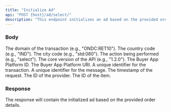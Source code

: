 ```yaml
---
title: "Initialize Ad"
api: "POST {host}/ad/select/"
description: "This endpoint initializes an ad based on the provided order details. (Currently same as select)"
---
```


### Body

<ParamField body="context" type="object">
  <Expandable title="context">
    <ParamField body="domain" type="string">
      The domain of the transaction (e.g., "ONDC:RET10").
    </ParamField>
    <ParamField body="country" type="string">
      The country code (e.g., "IND").
    </ParamField>
    <ParamField body="city" type="string">
      The city code (e.g., "std:080").
    </ParamField>
    <ParamField body="action" type="string">
      The action being performed (e.g., "select").
    </ParamField>
    <ParamField body="core_version" type="string">
      The core version of the API (e.g., "1.2.0").
    </ParamField>
    <ParamField body="bap_id" type="string">
      The Buyer App Platform ID.
    </ParamField>
    <ParamField body="bap_uri" type="string">
      The Buyer App Platform URI.
    </ParamField>
    <ParamField body="transaction_id" type="string">
      A unique identifier for the transaction.
    </ParamField>
    <ParamField body="message_id" type="string">
      A unique identifier for the message.
    </ParamField>
    <ParamField body="timestamp" type="string">
      The timestamp of the request.
    </ParamField>
  </Expandable>
</ParamField>

<ParamField body="message" type="object">
  <Expandable title="message">
    <ParamField body="order" type="object">
      <Expandable title="order">
        <ParamField body="provider" type="object">
          <Expandable title="provider">
            <ParamField body="id" type="string">
              The ID of the provider.
            </ParamField>
          </Expandable>
        </ParamField>
        <ParamField body="items" type="array">
          <Expandable title="items">
            <ParamField body="id" type="string">
              The ID of the item.
            </ParamField>
          </Expandable>
        </ParamField>
      </Expandable>
    </ParamField>
  </Expandable>
</ParamField>

### Response

The response will contain the initialized ad based on the provided order details.
